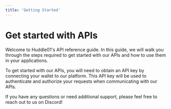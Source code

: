 ```yaml
---
title: 'Getting Started'
---
```




# Get started with APIs

Welcome to Huddle01's API reference guide. In this guide, we will walk you through the steps required to get started with our APIs and how to use them in your applications.

To get started with our APIs, you will need to obtain an API key by connecting your wallet to our platform. This API key will be used to authenticate and authorize your requests when communicating with our APIs.



<GetStartedBtn/>

<Endpoint/>


<APIContainer />

If you have any questions or need additional support, please feel free to reach out to us on Discord!
